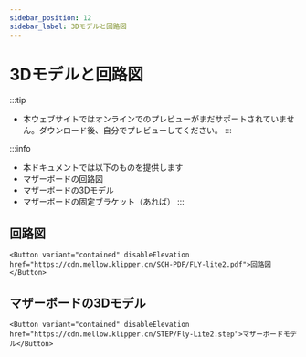 ```yaml
---
sidebar_position: 12
sidebar_label: 3Dモデルと回路図
---
```




# 3Dモデルと回路図


:::tip
* 本ウェブサイトではオンラインでのプレビューがまだサポートされていません。ダウンロード後、自分でプレビューしてください。
:::

:::info
* 本ドキュメントでは以下のものを提供します
* マザーボードの回路図
* マザーボードの3Dモデル
* マザーボードの固定ブラケット（あれば）
:::

## 回路図

    <Button variant="contained" disableElevation href="https://cdn.mellow.klipper.cn/SCH-PDF/FLY-lite2.pdf">回路図</Button>


## マザーボードの3Dモデル

    <Button variant="contained" disableElevation href="https://cdn.mellow.klipper.cn/STEP/Fly-Lite2.step">マザーボードモデル</Button>